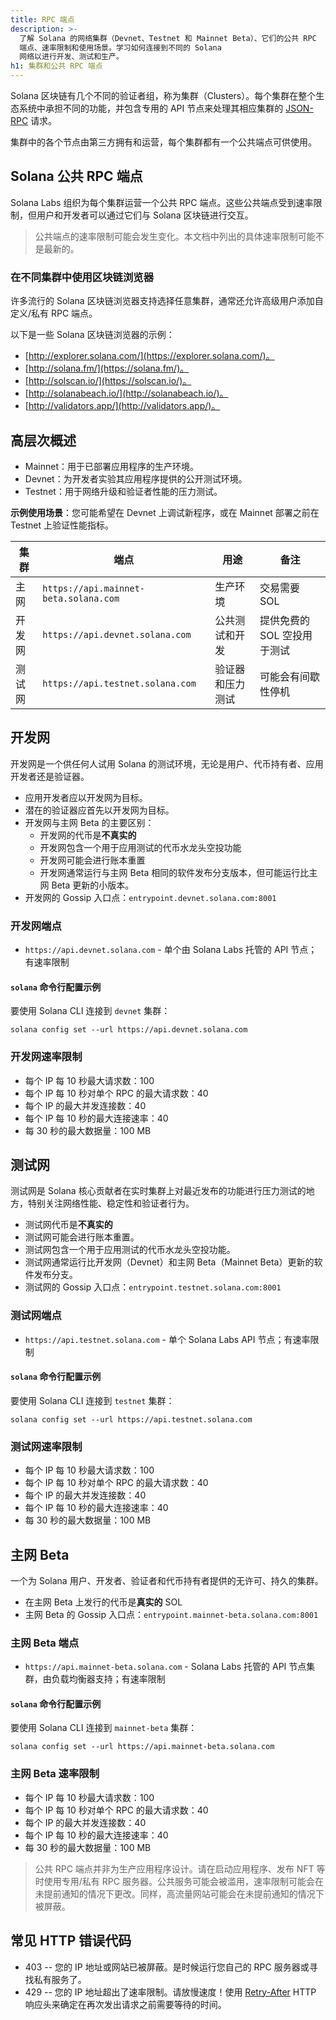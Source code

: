 ```yaml
---
title: RPC 端点
description: >-
  了解 Solana 的网络集群（Devnet、Testnet 和 Mainnet Beta）、它们的公共 RPC
  端点、速率限制和使用场景。学习如何连接到不同的 Solana
  网络以进行开发、测试和生产。
h1: 集群和公共 RPC 端点
---
```


Solana 区块链有几个不同的验证者组，称为集群（Clusters）。每个集群在整个生态系统中承担不同的功能，并包含专用的 API 节点来处理其相应集群的
[JSON-RPC](/docs/rpc/) 请求。

集群中的各个节点由第三方拥有和运营，每个集群都有一个公共端点可供使用。

## Solana 公共 RPC 端点

Solana
Labs 组织为每个集群运营一个公共 RPC 端点。这些公共端点受到速率限制，但用户和开发者可以通过它们与 Solana 区块链进行交互。

> 公共端点的速率限制可能会发生变化。本文档中列出的具体速率限制可能不是最新的。

### 在不同集群中使用区块链浏览器

许多流行的 Solana 区块链浏览器支持选择任意集群，通常还允许高级用户添加自定义/私有 RPC 端点。

以下是一些 Solana 区块链浏览器的示例：

- [http://explorer.solana.com/](https://explorer.solana.com/)。
- [http://solana.fm/](https://solana.fm/)。
- [http://solscan.io/](https://solscan.io/)。
- [http://solanabeach.io/](http://solanabeach.io/)。
- [http://validators.app/](http://validators.app/)。

## 高层次概述

- Mainnet：用于已部署应用程序的生产环境。
- Devnet：为开发者实验其应用程序提供的公开测试环境。
- Testnet：用于网络升级和验证者性能的压力测试。

**示例使用场景**：您可能希望在 Devnet 上调试新程序，或在 Mainnet 部署之前在 Testnet 上验证性能指标。

| **集群** | **端点**                              | **用途**         | **备注**                    |
| -------- | ------------------------------------- | ---------------- | --------------------------- |
| 主网     | `https://api.mainnet-beta.solana.com` | 生产环境         | 交易需要 SOL                |
| 开发网   | `https://api.devnet.solana.com`       | 公共测试和开发   | 提供免费的 SOL 空投用于测试 |
| 测试网   | `https://api.testnet.solana.com`      | 验证器和压力测试 | 可能会有间歇性停机          |

## 开发网

开发网是一个供任何人试用 Solana 的测试环境，无论是用户、代币持有者、应用开发者还是验证器。

- 应用开发者应以开发网为目标。
- 潜在的验证器应首先以开发网为目标。
- 开发网与主网 Beta 的主要区别：
  - 开发网的代币是**不真实的**
  - 开发网包含一个用于应用测试的代币水龙头空投功能
  - 开发网可能会进行账本重置
  - 开发网通常运行与主网 Beta 相同的软件发布分支版本，但可能运行比主网 Beta 更新的小版本。
- 开发网的 Gossip 入口点：`entrypoint.devnet.solana.com:8001`

### 开发网端点

- `https://api.devnet.solana.com` - 单个由 Solana
  Labs 托管的 API 节点；有速率限制

#### `solana` 命令行配置示例

要使用 Solana CLI 连接到 `devnet` 集群：

```shell
solana config set --url https://api.devnet.solana.com
```

### 开发网速率限制

- 每个 IP 每 10 秒最大请求数：100
- 每个 IP 每 10 秒对单个 RPC 的最大请求数：40
- 每个 IP 的最大并发连接数：40
- 每个 IP 每 10 秒的最大连接速率：40
- 每 30 秒的最大数据量：100 MB

## 测试网

测试网是 Solana 核心贡献者在实时集群上对最近发布的功能进行压力测试的地方，特别关注网络性能、稳定性和验证者行为。

- 测试网代币是**不真实的**
- 测试网可能会进行账本重置。
- 测试网包含一个用于应用测试的代币水龙头空投功能。
- 测试网通常运行比开发网（Devnet）和主网 Beta（Mainnet
  Beta）更新的软件发布分支。
- 测试网的 Gossip 入口点：`entrypoint.testnet.solana.com:8001`

### 测试网端点

- `https://api.testnet.solana.com` - 单个 Solana Labs API 节点；有速率限制

#### `solana` 命令行配置示例

要使用 Solana CLI 连接到 `testnet` 集群：

```shell
solana config set --url https://api.testnet.solana.com
```

### 测试网速率限制

- 每个 IP 每 10 秒最大请求数：100
- 每个 IP 每 10 秒对单个 RPC 的最大请求数：40
- 每个 IP 的最大并发连接数：40
- 每个 IP 每 10 秒的最大连接速率：40
- 每 30 秒的最大数据量：100 MB

## 主网 Beta

一个为 Solana 用户、开发者、验证者和代币持有者提供的无许可、持久的集群。

- 在主网 Beta 上发行的代币是**真实的** SOL
- 主网 Beta 的 Gossip 入口点：`entrypoint.mainnet-beta.solana.com:8001`

### 主网 Beta 端点

- `https://api.mainnet-beta.solana.com` - Solana
  Labs 托管的 API 节点集群，由负载均衡器支持；有速率限制

#### `solana` 命令行配置示例

要使用 Solana CLI 连接到 `mainnet-beta` 集群：

```shell
solana config set --url https://api.mainnet-beta.solana.com
```

### 主网 Beta 速率限制

- 每个 IP 每 10 秒最大请求数：100
- 每个 IP 每 10 秒对单个 RPC 的最大请求数：40
- 每个 IP 的最大并发连接数：40
- 每个 IP 每 10 秒的最大连接速率：40
- 每 30 秒的最大数据量：100 MB

> 公共 RPC 端点并非为生产应用程序设计。请在启动应用程序、发布 NFT 等时使用专用/私有 RPC 服务器。公共服务可能会被滥用，速率限制可能会在未提前通知的情况下更改。同样，高流量网站可能会在未提前通知的情况下被屏蔽。

## 常见 HTTP 错误代码

- 403
  -- 您的 IP 地址或网站已被屏蔽。是时候运行您自己的 RPC 服务器或寻找私有服务了。
- 429 -- 您的 IP 地址超出了速率限制。请放慢速度！使用
  [Retry-After](https://developer.mozilla.org/en-US/docs/Web/HTTP/Headers/Retry-After)
  HTTP 响应头来确定在再次发出请求之前需要等待的时间。
